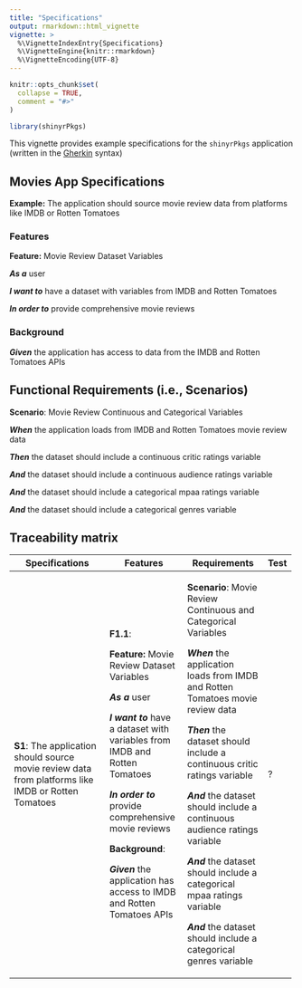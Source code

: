 ```yaml
---
title: "Specifications"
output: rmarkdown::html_vignette
vignette: >
  %\VignetteIndexEntry{Specifications}
  %\VignetteEngine{knitr::rmarkdown}
  %\VignetteEncoding{UTF-8}
---
```


```r
knitr::opts_chunk$set(
  collapse = TRUE,
  comment = "#>"
)
```

```r
library(shinyrPkgs)
```

This vignette provides example specifications for the `shinyrPkgs` application (written in the [Gherkin](https://cucumber.io/docs/gherkin/) syntax)

## Movies App Specifications

**Example:** The application should source movie review data from platforms like IMDB or Rotten Tomatoes

### Features

**Feature:** Movie Review Dataset Variables

***As a*** user

***I want to*** have a dataset with variables from IMDB and Rotten Tomatoes

***In order to*** provide comprehensive movie reviews

### Background

***Given*** the application has access to data from the IMDB and Rotten Tomatoes APIs

## Functional Requirements (i.e., Scenarios)

**Scenario**: Movie Review Continuous and Categorical Variables

***When*** the application loads from IMDB and Rotten Tomatoes movie review data

***Then*** the dataset should include a continuous critic ratings variable

***And*** the dataset should include a continuous audience ratings variable

***And*** the dataset should include a categorical mpaa ratings variable

***And*** the dataset should include a categorical genres variable

## Traceability matrix

+-----------------------------------------------------------------------------------------------------+-----------------------------------------------------------------------------+----------------------------------------------------------------------------------+------+
| Specifications                                                                                      | Features                                                                    | Requirements                                                                     | Test |
+=====================================================================================================+=============================================================================+==================================================================================+======+
| **S1**: The application should source movie review data from platforms like IMDB or Rotten Tomatoes | **F1.1**:                                                                   | **Scenario**: Movie Review Continuous and Categorical Variables                  | ?    |
|                                                                                                     |                                                                             |                                                                                  |      |
|                                                                                                     | **Feature:** Movie Review Dataset Variables                                 | ***When*** the application loads from IMDB and Rotten Tomatoes movie review data |      |
|                                                                                                     |                                                                             |                                                                                  |      |
|                                                                                                     | ***As a*** user                                                             | ***Then*** the dataset should include a continuous critic ratings variable       |      |
|                                                                                                     |                                                                             |                                                                                  |      |
|                                                                                                     | ***I want to*** have a dataset with variables from IMDB and Rotten Tomatoes | ***And*** the dataset should include a continuous audience ratings variable      |      |
|                                                                                                     |                                                                             |                                                                                  |      |
|                                                                                                     | ***In order to*** provide comprehensive movie reviews                       | ***And*** the dataset should include a categorical mpaa ratings variable         |      |
|                                                                                                     |                                                                             |                                                                                  |      |
|                                                                                                     | **Background**:                                                             | ***And*** the dataset should include a categorical genres variable               |      |
|                                                                                                     |                                                                             |                                                                                  |      |
|                                                                                                     | ***Given*** the application has access to IMDB and Rotten Tomatoes APIs     |                                                                                  |      |
+-----------------------------------------------------------------------------------------------------+-----------------------------------------------------------------------------+----------------------------------------------------------------------------------+------+
